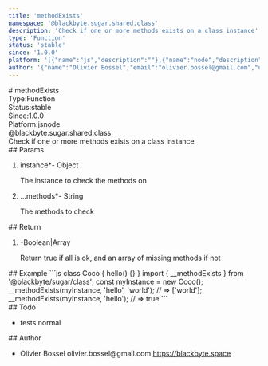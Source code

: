 ```yaml
---
title: 'methodExists'
namespace: '@blackbyte.sugar.shared.class'
description: 'Check if one or more methods exists on a class instance'
type: 'Function'
status: 'stable'
since: '1.0.0'
platform: '[{"name":"js","description":""},{"name":"node","description":""}]'
author: '{"name":"Olivier Bossel","email":"olivier.bossel@gmail.com","url":"https://blackbyte.space"}'
---
```


<div class="docmap-mdx">
# methodExists
<div class="_metas">
<div class="_type"><span class="_type-label">Type:</span><span class="_type-value">Function</span></div>
<div class="_status"><span class="_status-label">Status:</span><span class="_status-value -stable">stable</span></div>
<div class="_since"><span class="_since-label">Since:</span><span class="_since-value">1.0.0</span></div>
<div class="_platform"><span class="_platform-label">Platform:</span><span class="_platform-value -js">js</span><span class="_platform-value -node">node</span></div>
</div>
<div class="_namespace">@blackbyte.sugar.shared.class</div>
<div class="_description typo-lead typo-format">
Check if one or more methods exists on a class instance
</div>
<div class="_params">
## Params
<ol class="_list">
<li class="_item">
<span class="_name">instance<span class="_required">*</span></span><span class="_default">-</span> <span class="_type">Object</span>
<p class="_description">The instance to check the methods on</p>
</li>
<li class="_item">
<span class="_name">...methods<span class="_required">*</span></span><span class="_default">-</span> <span class="_type">String</span>
<p class="_description">The methods to check</p>
</li>
</ol>
</div>
<div class="_return">
## Return
<ol class="_list">
<li class="_item">
<span class="_default">-</span><span class="_type">Boolean&vert;Array</span>
<p class="_description">Return true if all is ok&comma; and an array of missing methods if not</p>
</li>
</ol>
</div>
<div class="_examples">
## Example
```js
class Coco {
   hello() {}
}
import { __methodExists } from '@blackbyte/sugar/class';
const myInstance = new Coco();
__methodExists(myInstance, 'hello', 'world'); // => ['world'];
__methodExists(myInstance, 'hello'); // => true
```
</div>
<div class="_todo">
## Todo
<ul class="_list">
<li class="_item">
<span class="_description">tests</span>
<span class="_priority -normal">normal</span>
</li>
</ul>
</div>
<div class="_author">
## Author
<ul class="_list">
<li class="_item">
<span class="_name">Olivier Bossel</span>
<span class="_email">olivier.bossel@gmail.com</span>
<a href="https://blackbyte.space" target="_blank" class="_url">https://blackbyte.space</a>
</li>
</ul>
</div>
</div>

